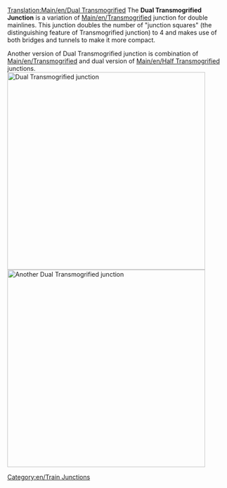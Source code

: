 [[Translation:Main/en/Dual Transmogrified]]
{{en/-}}{{junctionsmenu}}
The '''Dual Transmogrified Junction''' is a variation of [[Main/en/Transmogrified]] junction for double mainlines. This junction doubles the number of "junction squares" (the distinguishing feature of Transmogrified junction) to 4 and makes use of both bridges and tunnels to make it more compact.

Another version of Dual Transmogrified junction is combination of [[Main/en/Transmogrified]] and dual version of [[Main/en/Half Transmogrified]] junctions.
[[File:en/Dual Transmog Junction.png|left|thumb|450px|Dual Transmogrified junction]][[File:en/Dual Transmog Junction 2.png|center|thumb|450px|Another Dual Transmogrified junction]]
{{Template:Junction_Criteria|High|4|1|1|2.5|1|1|1|1|0|0|3||Broken down trains only affect the one track.|
* Can handle large amount of traffic.
}}

[[Category:en/Train Junctions]]